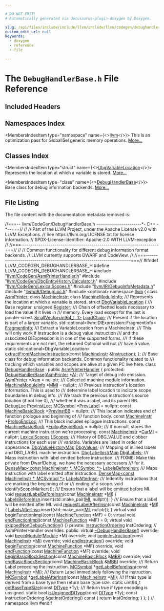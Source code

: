```yaml
---

# DO NOT EDIT!
# Automatically generated via docusaurus-plugin-doxygen by Doxygen.

slug: /api/files/include/include/llvm/include/llvm/codegen/debughandlerbase-h
custom_edit_url: null
keywords:
  - doxygen
  - reference
  - file

---
```





# The `DebugHandlerBase.h` File Reference

<DoxygenPage pluginConfig={pluginConfig}>



## Included Headers

<IncludesList>
<IncludesListItem
  filePath="llvm/CodeGen/AsmPrinterHandler.h"
  permalink="/docs/api/files/include/include/llvm/include/llvm/codegen/asmprinterhandler-h"
  isLocal="true" />
<IncludesListItem
  filePath="llvm/CodeGen/DbgEntityHistoryCalculator.h"
  permalink="/docs/api/files/include/include/llvm/include/llvm/codegen/dbgentityhistorycalculator-h"
  isLocal="true" />
<IncludesListItem
  filePath="llvm/CodeGen/LexicalScopes.h"
  permalink="/docs/api/files/include/include/llvm/include/llvm/codegen/lexicalscopes-h"
  isLocal="true" />
<IncludesListItem
  filePath="llvm/IR/DebugInfoMetadata.h"
  permalink="/docs/api/files/include/include/llvm/include/llvm/ir/debuginfometadata-h"
  isLocal="true" />
<IncludesListItem
  filePath="llvm/IR/DebugLoc.h"
  permalink="/docs/api/files/include/include/llvm/include/llvm/ir/debugloc-h"
  isLocal="true" />
<IncludesListItem
  filePath="optional"
  permalink=""
  isLocal="false" />
</IncludesList>

## Namespaces Index

<MembersIndex>

<MembersIndexItem
  type="namespace"
  name={<><a href="/docs/api/namespaces/llvm">llvm</a></>}>
This is an optimization pass for GlobalISel generic memory operations. <a href="/docs/api/namespaces/llvm/#details">More...</a>
</MembersIndexItem>

</MembersIndex>

## Classes Index

<MembersIndex>

<MembersIndexItem
  type="struct"
  name={<><a href="/docs/api/structs/llvm/dbgvariablelocation">DbgVariableLocation</a></>}>
Represents the location at which a variable is stored. <a href="/docs/api/structs/llvm/dbgvariablelocation/#details">More...</a>
</MembersIndexItem>

<MembersIndexItem
  type="class"
  name={<><a href="/docs/api/classes/llvm/debughandlerbase">DebugHandlerBase</a></>}>
Base class for debug information backends. <a href="/docs/api/classes/llvm/debughandlerbase/#details">More...</a>
</MembersIndexItem>

</MembersIndex>


## File Listing

The file content with the documentation metadata removed is:

<ProgramListing>

<Link id="l00001" /><CodeLine lineNumber="1"><Highlight kind="comment">//===-- llvm/CodeGen/DebugHandlerBase.h -----------------------&#42;- C++ -&#42;--===//</Highlight><Highlight kind="normal"></Highlight></CodeLine>
<Link id="l00002" /><CodeLine lineNumber="2"><Highlight kind="normal"></Highlight><Highlight kind="comment">//</Highlight><Highlight kind="normal"></Highlight></CodeLine>
<Link id="l00003" /><CodeLine lineNumber="3"><Highlight kind="normal"></Highlight><Highlight kind="comment">// Part of the LLVM Project, under the Apache License v2.0 with LLVM Exceptions.</Highlight><Highlight kind="normal"></Highlight></CodeLine>
<Link id="l00004" /><CodeLine lineNumber="4"><Highlight kind="normal"></Highlight><Highlight kind="comment">// See https://llvm.org/LICENSE.txt for license information.</Highlight><Highlight kind="normal"></Highlight></CodeLine>
<Link id="l00005" /><CodeLine lineNumber="5"><Highlight kind="normal"></Highlight><Highlight kind="comment">// SPDX-License-Identifier: Apache-2.0 WITH LLVM-exception</Highlight><Highlight kind="normal"></Highlight></CodeLine>
<Link id="l00006" /><CodeLine lineNumber="6"><Highlight kind="normal"></Highlight><Highlight kind="comment">//</Highlight><Highlight kind="normal"></Highlight></CodeLine>
<Link id="l00007" /><CodeLine lineNumber="7"><Highlight kind="normal"></Highlight><Highlight kind="comment">//===----------------------------------------------------------------------===//</Highlight><Highlight kind="normal"></Highlight></CodeLine>
<Link id="l00008" /><CodeLine lineNumber="8"><Highlight kind="normal"></Highlight><Highlight kind="comment">//</Highlight><Highlight kind="normal"></Highlight></CodeLine>
<Link id="l00009" /><CodeLine lineNumber="9"><Highlight kind="normal"></Highlight><Highlight kind="comment">// Common functionality for different debug information format backends.</Highlight><Highlight kind="normal"></Highlight></CodeLine>
<Link id="l00010" /><CodeLine lineNumber="10"><Highlight kind="normal"></Highlight><Highlight kind="comment">// LLVM currently supports DWARF and CodeView.</Highlight><Highlight kind="normal"></Highlight></CodeLine>
<Link id="l00011" /><CodeLine lineNumber="11"><Highlight kind="normal"></Highlight><Highlight kind="comment">//</Highlight><Highlight kind="normal"></Highlight></CodeLine>
<Link id="l00012" /><CodeLine lineNumber="12"><Highlight kind="normal"></Highlight><Highlight kind="comment">//===----------------------------------------------------------------------===//</Highlight><Highlight kind="normal"></Highlight></CodeLine>
<Link id="l00013" /><CodeLine lineNumber="13"><Highlight kind="normal"></Highlight></CodeLine>
<Link id="l00014" /><CodeLine lineNumber="14"><Highlight kind="normal"></Highlight><Highlight kind="preprocessor">#ifndef LLVM&#95;CODEGEN&#95;DEBUGHANDLERBASE&#95;H</Highlight><Highlight kind="normal"></Highlight></CodeLine>
<Link id="l00015" /><CodeLine lineNumber="15"><Highlight kind="normal"></Highlight><Highlight kind="preprocessor">#define LLVM&#95;CODEGEN&#95;DEBUGHANDLERBASE&#95;H</Highlight><Highlight kind="normal"></Highlight></CodeLine>
<Link id="l00016" /><CodeLine lineNumber="16"><Highlight kind="normal"></Highlight></CodeLine>
<Link id="l00017" /><CodeLine lineNumber="17"><Highlight kind="normal"></Highlight><Highlight kind="preprocessor">#include &quot;<a href="/docs/api/files/include/include/llvm/include/llvm/codegen/asmprinterhandler-h">llvm/CodeGen/AsmPrinterHandler.h</a>&quot;</Highlight><Highlight kind="normal"></Highlight></CodeLine>
<Link id="l00018" /><CodeLine lineNumber="18"><Highlight kind="normal"></Highlight><Highlight kind="preprocessor">#include &quot;<a href="/docs/api/files/include/include/llvm/include/llvm/codegen/dbgentityhistorycalculator-h">llvm/CodeGen/DbgEntityHistoryCalculator.h</a>&quot;</Highlight><Highlight kind="normal"></Highlight></CodeLine>
<Link id="l00019" /><CodeLine lineNumber="19"><Highlight kind="normal"></Highlight><Highlight kind="preprocessor">#include &quot;<a href="/docs/api/files/include/include/llvm/include/llvm/codegen/lexicalscopes-h">llvm/CodeGen/LexicalScopes.h</a>&quot;</Highlight><Highlight kind="normal"></Highlight></CodeLine>
<Link id="l00020" /><CodeLine lineNumber="20"><Highlight kind="normal"></Highlight><Highlight kind="preprocessor">#include &quot;<a href="/docs/api/files/include/include/llvm/include/llvm/ir/debuginfometadata-h">llvm/IR/DebugInfoMetadata.h</a>&quot;</Highlight><Highlight kind="normal"></Highlight></CodeLine>
<Link id="l00021" /><CodeLine lineNumber="21"><Highlight kind="normal"></Highlight><Highlight kind="preprocessor">#include &quot;<a href="/docs/api/files/include/include/llvm/include/llvm/ir/debugloc-h">llvm/IR/DebugLoc.h</a>&quot;</Highlight><Highlight kind="normal"></Highlight></CodeLine>
<Link id="l00022" /><CodeLine lineNumber="22"><Highlight kind="normal"></Highlight><Highlight kind="preprocessor">#include &lt;optional&gt;</Highlight><Highlight kind="normal"></Highlight></CodeLine>
<Link id="l00023" /><CodeLine lineNumber="23"><Highlight kind="normal"></Highlight></CodeLine>
<Link id="l00024" /><CodeLine lineNumber="24"><Highlight kind="normal"></Highlight><Highlight kind="keyword">namespace </Highlight><Highlight kind="normal"><a href="/docs/api/namespaces/llvm">llvm</a> &#123;</Highlight></CodeLine>
<Link id="l00025" /><CodeLine lineNumber="25"><Highlight kind="normal"></Highlight></CodeLine>
<Link id="l00026" /><CodeLine lineNumber="26"><Highlight kind="normal"></Highlight><Highlight kind="keyword">class </Highlight><Highlight kind="normal"><a href="/docs/api/classes/llvm/asmprinter">AsmPrinter</a>;</Highlight></CodeLine>
<Link id="l00027" /><CodeLine lineNumber="27"><Highlight kind="normal"></Highlight><Highlight kind="keyword">class </Highlight><Highlight kind="normal"><a href="/docs/api/classes/llvm/machineinstr">MachineInstr</a>;</Highlight></CodeLine>
<Link id="l00028" /><CodeLine lineNumber="28"><Highlight kind="normal"></Highlight><Highlight kind="keyword">class </Highlight><Highlight kind="normal"><a href="/docs/api/classes/llvm/machinemoduleinfo">MachineModuleInfo</a>;</Highlight></CodeLine>
<Link id="l00029" /><CodeLine lineNumber="29"><Highlight kind="normal"></Highlight><Highlight kind="comment"></Highlight></CodeLine>
<Link id="l00030" /><CodeLine lineNumber="30"><Highlight kind="comment">/// Represents the location at which a variable is stored.</Highlight><Highlight kind="normal"></Highlight></CodeLine>
<Link id="l00031" /><CodeLine lineNumber="31" lineLink="/docs/api/structs/llvm/dbgvariablelocation"><Highlight kind="normal"></Highlight><Highlight kind="keyword">struct </Highlight><Highlight kind="normal"><a href="/docs/api/structs/llvm/dbgvariablelocation">DbgVariableLocation</a> &#123;</Highlight><Highlight kind="comment"></Highlight></CodeLine>
<Link id="l00032" /><CodeLine lineNumber="32"><Highlight kind="comment">  /// Base register.</Highlight><Highlight kind="normal"></Highlight></CodeLine>
<Link id="l00033" /><CodeLine lineNumber="33" lineLink="/docs/api/structs/llvm/dbgvariablelocation/#aabaaa570e6ca27f8c64ac435b0714317"><Highlight kind="normal">  </Highlight><Highlight kind="keywordtype">unsigned</Highlight><Highlight kind="normal"> <a href="/docs/api/structs/llvm/dbgvariablelocation/#aabaaa570e6ca27f8c64ac435b0714317">Register</a>;</Highlight></CodeLine>
<Link id="l00034" /><CodeLine lineNumber="34"><Highlight kind="normal"></Highlight><Highlight kind="comment"></Highlight></CodeLine>
<Link id="l00035" /><CodeLine lineNumber="35"><Highlight kind="comment">  /// Chain of offsetted loads necessary to load the value if it lives in</Highlight></CodeLine>
<Link id="l00036" /><CodeLine lineNumber="36"><Highlight kind="comment">  /// memory. Every load except for the last is pointer-sized.</Highlight><Highlight kind="normal"></Highlight></CodeLine>
<Link id="l00037" /><CodeLine lineNumber="37" lineLink="/docs/api/structs/llvm/dbgvariablelocation/#ac5286bc94ab9e13df3361f00a6550c7d"><Highlight kind="normal">  <a href="/docs/api/classes/llvm/smallvector">SmallVector&lt;int64&#95;t, 1&gt;</a> <a href="/docs/api/structs/llvm/dbgvariablelocation/#ac5286bc94ab9e13df3361f00a6550c7d">LoadChain</a>;</Highlight></CodeLine>
<Link id="l00038" /><CodeLine lineNumber="38"><Highlight kind="normal"></Highlight><Highlight kind="comment"></Highlight></CodeLine>
<Link id="l00039" /><CodeLine lineNumber="39"><Highlight kind="comment">  /// Present if the location is part of a larger variable.</Highlight><Highlight kind="normal"></Highlight></CodeLine>
<Link id="l00040" /><CodeLine lineNumber="40" lineLink="/docs/api/structs/llvm/dbgvariablelocation/#a762275736cd3b83ffb558739648ab670"><Highlight kind="normal">  std::optional&lt;llvm::DIExpression::FragmentInfo&gt; <a href="/docs/api/structs/llvm/dbgvariablelocation/#a762275736cd3b83ffb558739648ab670">FragmentInfo</a>;</Highlight></CodeLine>
<Link id="l00041" /><CodeLine lineNumber="41"><Highlight kind="normal"></Highlight><Highlight kind="comment"></Highlight></CodeLine>
<Link id="l00042" /><CodeLine lineNumber="42"><Highlight kind="comment">  /// Extract a VariableLocation from a MachineInstr.</Highlight></CodeLine>
<Link id="l00043" /><CodeLine lineNumber="43"><Highlight kind="comment">  /// This will only work if Instruction is a debug value instruction</Highlight></CodeLine>
<Link id="l00044" /><CodeLine lineNumber="44"><Highlight kind="comment">  /// and the associated DIExpression is in one of the supported forms.</Highlight></CodeLine>
<Link id="l00045" /><CodeLine lineNumber="45"><Highlight kind="comment">  /// If these requirements are not met, the returned Optional will not</Highlight></CodeLine>
<Link id="l00046" /><CodeLine lineNumber="46"><Highlight kind="comment">  /// have a value.</Highlight><Highlight kind="normal"></Highlight></CodeLine>
<Link id="l00047" /><CodeLine lineNumber="47"><Highlight kind="normal">  </Highlight><Highlight kind="keyword">static</Highlight><Highlight kind="normal"> std::optional&lt;DbgVariableLocation&gt;</Highlight></CodeLine>
<Link id="l00048" /><CodeLine lineNumber="48"><Highlight kind="normal">  <a href="/docs/api/structs/llvm/dbgvariablelocation/#aba45f582b07732ab64d6d518d4b45b12">extractFromMachineInstruction</a>(</Highlight><Highlight kind="keyword">const</Highlight><Highlight kind="normal"> <a href="/docs/api/classes/llvm/machineinstr">MachineInstr</a> &amp;<a href="/docs/api/classes/llvm/instruction">Instruction</a>);</Highlight></CodeLine>
<Link id="l00049" /><CodeLine lineNumber="49"><Highlight kind="normal">&#125;;</Highlight></CodeLine>
<Link id="l00050" /><CodeLine lineNumber="50"><Highlight kind="normal"></Highlight><Highlight kind="comment"></Highlight></CodeLine>
<Link id="l00051" /><CodeLine lineNumber="51"><Highlight kind="comment">/// Base class for debug information backends. Common functionality related to</Highlight></CodeLine>
<Link id="l00052" /><CodeLine lineNumber="52"><Highlight kind="comment">/// tracking which variables and scopes are alive at a given PC live here.</Highlight><Highlight kind="normal"></Highlight></CodeLine>
<Link id="l00053" /><CodeLine lineNumber="53" lineLink="/docs/api/classes/llvm/debughandlerbase"><Highlight kind="normal"></Highlight><Highlight kind="keyword">class </Highlight><Highlight kind="normal"><a href="/docs/api/classes/llvm/debughandlerbase/#a966cbffb61d32a19d00616f851a5eb6e">DebugHandlerBase</a> : </Highlight><Highlight kind="keyword">public</Highlight><Highlight kind="normal"> <a href="/docs/api/classes/llvm/asmprinterhandler">AsmPrinterHandler</a> &#123;</Highlight></CodeLine>
<Link id="l00054" /><CodeLine lineNumber="54"><Highlight kind="normal"></Highlight><Highlight kind="keyword">protected</Highlight><Highlight kind="normal">:</Highlight></CodeLine>
<Link id="l00055" /><CodeLine lineNumber="55"><Highlight kind="normal">  <a href="/docs/api/classes/llvm/debughandlerbase/#a966cbffb61d32a19d00616f851a5eb6e">DebugHandlerBase</a>(<a href="/docs/api/classes/llvm/asmprinter">AsmPrinter</a> &#42;<a href="/docs/api/files/lib/lib/ir/builtingcs-cpp/#a2e38c85003a042421cde1647632d0b72">A</a>);</Highlight></CodeLine>
<Link id="l00056" /><CodeLine lineNumber="56"><Highlight kind="normal"></Highlight><Highlight kind="comment"></Highlight></CodeLine>
<Link id="l00057" /><CodeLine lineNumber="57"><Highlight kind="comment">  /// Target of debug info emission.</Highlight><Highlight kind="normal"></Highlight></CodeLine>
<Link id="l00058" /><CodeLine lineNumber="58" lineLink="/docs/api/classes/llvm/debughandlerbase/#a1e2d2b34f55d0b4cef8a429f0d5b8e6e"><Highlight kind="normal">  <a href="/docs/api/classes/llvm/asmprinter">AsmPrinter</a> &#42;<a href="/docs/api/classes/llvm/debughandlerbase/#a1e2d2b34f55d0b4cef8a429f0d5b8e6e">Asm</a> = </Highlight><Highlight kind="keyword">nullptr</Highlight><Highlight kind="normal">;</Highlight></CodeLine>
<Link id="l00059" /><CodeLine lineNumber="59"><Highlight kind="normal"></Highlight><Highlight kind="comment"></Highlight></CodeLine>
<Link id="l00060" /><CodeLine lineNumber="60"><Highlight kind="comment">  /// Collected machine module information.</Highlight><Highlight kind="normal"></Highlight></CodeLine>
<Link id="l00061" /><CodeLine lineNumber="61" lineLink="/docs/api/classes/llvm/debughandlerbase/#a3a4faa309dc268374a2b3ea981c47c7b"><Highlight kind="normal">  <a href="/docs/api/classes/llvm/machinemoduleinfo">MachineModuleInfo</a> &#42;<a href="/docs/api/classes/llvm/debughandlerbase/#a3a4faa309dc268374a2b3ea981c47c7b">MMI</a> = </Highlight><Highlight kind="keyword">nullptr</Highlight><Highlight kind="normal">;</Highlight></CodeLine>
<Link id="l00062" /><CodeLine lineNumber="62"><Highlight kind="normal"></Highlight><Highlight kind="comment"></Highlight></CodeLine>
<Link id="l00063" /><CodeLine lineNumber="63"><Highlight kind="comment">  /// Previous instruction&#39;s location information. This is used to</Highlight></CodeLine>
<Link id="l00064" /><CodeLine lineNumber="64"><Highlight kind="comment">  /// determine label location to indicate scope boundaries in debug info.</Highlight></CodeLine>
<Link id="l00065" /><CodeLine lineNumber="65"><Highlight kind="comment">  /// We track the previous instruction&#39;s source location (if not line 0),</Highlight></CodeLine>
<Link id="l00066" /><CodeLine lineNumber="66"><Highlight kind="comment">  /// whether it was a label, and its parent BB.</Highlight><Highlight kind="normal"></Highlight></CodeLine>
<Link id="l00067" /><CodeLine lineNumber="67" lineLink="/docs/api/classes/llvm/debughandlerbase/#a68492cf3d8769e02ee84f61e8c4e9328"><Highlight kind="normal">  <a href="/docs/api/classes/llvm/debugloc">DebugLoc</a> <a href="/docs/api/classes/llvm/debughandlerbase/#a68492cf3d8769e02ee84f61e8c4e9328">PrevInstLoc</a>;</Highlight></CodeLine>
<Link id="l00068" /><CodeLine lineNumber="68" lineLink="/docs/api/classes/llvm/debughandlerbase/#a58506448d8b951c82476a20b39b947af"><Highlight kind="normal">  <a href="/docs/api/classes/llvm/mcsymbol">MCSymbol</a> &#42;<a href="/docs/api/classes/llvm/debughandlerbase/#a58506448d8b951c82476a20b39b947af">PrevLabel</a> = </Highlight><Highlight kind="keyword">nullptr</Highlight><Highlight kind="normal">;</Highlight></CodeLine>
<Link id="l00069" /><CodeLine lineNumber="69" lineLink="/docs/api/classes/llvm/debughandlerbase/#aa57448b6774e5d6264452732dc188388"><Highlight kind="normal">  </Highlight><Highlight kind="keyword">const</Highlight><Highlight kind="normal"> <a href="/docs/api/classes/llvm/machinebasicblock">MachineBasicBlock</a> &#42;<a href="/docs/api/classes/llvm/debughandlerbase/#aa57448b6774e5d6264452732dc188388">PrevInstBB</a> = </Highlight><Highlight kind="keyword">nullptr</Highlight><Highlight kind="normal">;</Highlight></CodeLine>
<Link id="l00070" /><CodeLine lineNumber="70"><Highlight kind="normal"></Highlight><Highlight kind="comment"></Highlight></CodeLine>
<Link id="l00071" /><CodeLine lineNumber="71"><Highlight kind="comment">  /// This location indicates end of function prologue and beginning of</Highlight></CodeLine>
<Link id="l00072" /><CodeLine lineNumber="72"><Highlight kind="comment">  /// function body.</Highlight><Highlight kind="normal"></Highlight></CodeLine>
<Link id="l00073" /><CodeLine lineNumber="73" lineLink="/docs/api/classes/llvm/debughandlerbase/#af5173816befd317718323259ef8579cd"><Highlight kind="normal">  </Highlight><Highlight kind="keyword">const</Highlight><Highlight kind="normal"> <a href="/docs/api/classes/llvm/machineinstr">MachineInstr</a> &#42;<a href="/docs/api/classes/llvm/debughandlerbase/#af5173816befd317718323259ef8579cd">PrologEndLoc</a>;</Highlight></CodeLine>
<Link id="l00074" /><CodeLine lineNumber="74"><Highlight kind="normal"></Highlight><Highlight kind="comment"></Highlight></CodeLine>
<Link id="l00075" /><CodeLine lineNumber="75"><Highlight kind="comment">  /// This block includes epilogue instructions.</Highlight><Highlight kind="normal"></Highlight></CodeLine>
<Link id="l00076" /><CodeLine lineNumber="76" lineLink="/docs/api/classes/llvm/debughandlerbase/#ae9447598df768a1aba7a9006b0458e0c"><Highlight kind="normal">  </Highlight><Highlight kind="keyword">const</Highlight><Highlight kind="normal"> <a href="/docs/api/classes/llvm/machinebasicblock">MachineBasicBlock</a> &#42;<a href="/docs/api/classes/llvm/debughandlerbase/#ae9447598df768a1aba7a9006b0458e0c">EpilogBeginBlock</a> = </Highlight><Highlight kind="keyword">nullptr</Highlight><Highlight kind="normal">;</Highlight></CodeLine>
<Link id="l00077" /><CodeLine lineNumber="77"><Highlight kind="normal"></Highlight><Highlight kind="comment"></Highlight></CodeLine>
<Link id="l00078" /><CodeLine lineNumber="78"><Highlight kind="comment">  /// If nonnull, stores the current machine instruction we&#39;re processing.</Highlight><Highlight kind="normal"></Highlight></CodeLine>
<Link id="l00079" /><CodeLine lineNumber="79" lineLink="/docs/api/classes/llvm/debughandlerbase/#a03bc61adaddbb1e6c2a2d7cabcb555d3"><Highlight kind="normal">  </Highlight><Highlight kind="keyword">const</Highlight><Highlight kind="normal"> <a href="/docs/api/classes/llvm/machineinstr">MachineInstr</a> &#42;<a href="/docs/api/classes/llvm/debughandlerbase/#a03bc61adaddbb1e6c2a2d7cabcb555d3">CurMI</a> = </Highlight><Highlight kind="keyword">nullptr</Highlight><Highlight kind="normal">;</Highlight></CodeLine>
<Link id="l00080" /><CodeLine lineNumber="80"><Highlight kind="normal"></Highlight></CodeLine>
<Link id="l00081" /><CodeLine lineNumber="81" lineLink="/docs/api/classes/llvm/debughandlerbase/#aeaa635647755035e74d272e038b44dcc"><Highlight kind="normal">  <a href="/docs/api/classes/llvm/lexicalscopes">LexicalScopes</a> <a href="/docs/api/classes/llvm/debughandlerbase/#aeaa635647755035e74d272e038b44dcc">LScopes</a>;</Highlight></CodeLine>
<Link id="l00082" /><CodeLine lineNumber="82"><Highlight kind="normal"></Highlight><Highlight kind="comment"></Highlight></CodeLine>
<Link id="l00083" /><CodeLine lineNumber="83"><Highlight kind="comment">  /// History of DBG&#95;VALUE and clobber instructions for each user</Highlight></CodeLine>
<Link id="l00084" /><CodeLine lineNumber="84"><Highlight kind="comment">  /// variable.  Variables are listed in order of appearance.</Highlight><Highlight kind="normal"></Highlight></CodeLine>
<Link id="l00085" /><CodeLine lineNumber="85" lineLink="/docs/api/classes/llvm/debughandlerbase/#ab9136548c5b20521d9294807ea08c419"><Highlight kind="normal">  <a href="/docs/api/classes/llvm/dbgvaluehistorymap">DbgValueHistoryMap</a> <a href="/docs/api/classes/llvm/debughandlerbase/#ab9136548c5b20521d9294807ea08c419">DbgValues</a>;</Highlight></CodeLine>
<Link id="l00086" /><CodeLine lineNumber="86"><Highlight kind="normal"></Highlight><Highlight kind="comment"></Highlight></CodeLine>
<Link id="l00087" /><CodeLine lineNumber="87"><Highlight kind="comment">  /// Mapping of inlined labels and DBG&#95;LABEL machine instruction.</Highlight><Highlight kind="normal"></Highlight></CodeLine>
<Link id="l00088" /><CodeLine lineNumber="88" lineLink="/docs/api/classes/llvm/debughandlerbase/#ab9d84007d4d57392392ef7de7ff13c51"><Highlight kind="normal">  <a href="/docs/api/classes/llvm/dbglabelinstrmap">DbgLabelInstrMap</a> <a href="/docs/api/classes/llvm/debughandlerbase/#ab9d84007d4d57392392ef7de7ff13c51">DbgLabels</a>;</Highlight></CodeLine>
<Link id="l00089" /><CodeLine lineNumber="89"><Highlight kind="normal"></Highlight><Highlight kind="comment"></Highlight></CodeLine>
<Link id="l00090" /><CodeLine lineNumber="90"><Highlight kind="comment">  /// Maps instruction with label emitted before instruction.</Highlight></CodeLine>
<Link id="l00091" /><CodeLine lineNumber="91"><Highlight kind="comment">  /// FIXME: Make this private from DwarfDebug, we have the necessary accessors</Highlight></CodeLine>
<Link id="l00092" /><CodeLine lineNumber="92"><Highlight kind="comment">  /// for it.</Highlight><Highlight kind="normal"></Highlight></CodeLine>
<Link id="l00093" /><CodeLine lineNumber="93" lineLink="/docs/api/classes/llvm/debughandlerbase/#abd042f61013391ccefba25d04c1eff10"><Highlight kind="normal">  <a href="/docs/api/classes/llvm/densemap">DenseMap&lt;const MachineInstr &#42;, MCSymbol &#42;&gt;</a> <a href="/docs/api/classes/llvm/debughandlerbase/#abd042f61013391ccefba25d04c1eff10">LabelsBeforeInsn</a>;</Highlight></CodeLine>
<Link id="l00094" /><CodeLine lineNumber="94"><Highlight kind="normal"></Highlight><Highlight kind="comment"></Highlight></CodeLine>
<Link id="l00095" /><CodeLine lineNumber="95"><Highlight kind="comment">  /// Maps instruction with label emitted after instruction.</Highlight><Highlight kind="normal"></Highlight></CodeLine>
<Link id="l00096" /><CodeLine lineNumber="96" lineLink="/docs/api/classes/llvm/debughandlerbase/#ac532e9ba9faea79ac2ed53b25e4907f4"><Highlight kind="normal">  <a href="/docs/api/classes/llvm/densemap">DenseMap&lt;const MachineInstr &#42;, MCSymbol &#42;&gt;</a> <a href="/docs/api/classes/llvm/debughandlerbase/#ac532e9ba9faea79ac2ed53b25e4907f4">LabelsAfterInsn</a>;</Highlight></CodeLine>
<Link id="l00097" /><CodeLine lineNumber="97"><Highlight kind="normal"></Highlight><Highlight kind="comment"></Highlight></CodeLine>
<Link id="l00098" /><CodeLine lineNumber="98"><Highlight kind="comment">  /// Indentify instructions that are marking the beginning of or</Highlight></CodeLine>
<Link id="l00099" /><CodeLine lineNumber="99"><Highlight kind="comment">  /// ending of a scope.</Highlight><Highlight kind="normal"></Highlight></CodeLine>
<Link id="l00100" /><CodeLine lineNumber="100"><Highlight kind="normal">  </Highlight><Highlight kind="keywordtype">void</Highlight><Highlight kind="normal"> <a href="/docs/api/classes/llvm/debughandlerbase/#a457f3c8acd738586fab8d9ac08f44013">identifyScopeMarkers</a>();</Highlight></CodeLine>
<Link id="l00101" /><CodeLine lineNumber="101"><Highlight kind="normal"></Highlight><Highlight kind="comment"></Highlight></CodeLine>
<Link id="l00102" /><CodeLine lineNumber="102"><Highlight kind="comment">  /// Ensure that a label will be emitted before MI.</Highlight><Highlight kind="normal"></Highlight></CodeLine>
<Link id="l00103" /><CodeLine lineNumber="103" lineLink="/docs/api/classes/llvm/debughandlerbase/#ad2b833d5bf85c69d922a140d1a917314"><Highlight kind="normal">  </Highlight><Highlight kind="keywordtype">void</Highlight><Highlight kind="normal"> <a href="/docs/api/classes/llvm/debughandlerbase/#ad2b833d5bf85c69d922a140d1a917314">requestLabelBeforeInsn</a>(</Highlight><Highlight kind="keyword">const</Highlight><Highlight kind="normal"> <a href="/docs/api/classes/llvm/machineinstr">MachineInstr</a> &#42;<a href="/docs/api/files/lib/lib/codegen/lib/codegen/globalisel/irtranslator-cpp/#abe44dfdea65b4f7e11e0a608ab708b76">MI</a>) &#123;</Highlight></CodeLine>
<Link id="l00104" /><CodeLine lineNumber="104"><Highlight kind="normal">    <a href="/docs/api/classes/llvm/debughandlerbase/#abd042f61013391ccefba25d04c1eff10">LabelsBeforeInsn</a>.insert(std::make&#95;pair(<a href="/docs/api/files/lib/lib/codegen/lib/codegen/globalisel/irtranslator-cpp/#abe44dfdea65b4f7e11e0a608ab708b76">MI</a>, </Highlight><Highlight kind="keyword">nullptr</Highlight><Highlight kind="normal">));</Highlight></CodeLine>
<Link id="l00105" /><CodeLine lineNumber="105"><Highlight kind="normal">  &#125;</Highlight></CodeLine>
<Link id="l00106" /><CodeLine lineNumber="106"><Highlight kind="normal"></Highlight><Highlight kind="comment"></Highlight></CodeLine>
<Link id="l00107" /><CodeLine lineNumber="107"><Highlight kind="comment">  /// Ensure that a label will be emitted after MI.</Highlight><Highlight kind="normal"></Highlight></CodeLine>
<Link id="l00108" /><CodeLine lineNumber="108" lineLink="/docs/api/classes/llvm/debughandlerbase/#aaffb6bc659419af61a639d756f210137"><Highlight kind="normal">  </Highlight><Highlight kind="keywordtype">void</Highlight><Highlight kind="normal"> <a href="/docs/api/classes/llvm/debughandlerbase/#aaffb6bc659419af61a639d756f210137">requestLabelAfterInsn</a>(</Highlight><Highlight kind="keyword">const</Highlight><Highlight kind="normal"> <a href="/docs/api/classes/llvm/machineinstr">MachineInstr</a> &#42;<a href="/docs/api/files/lib/lib/codegen/lib/codegen/globalisel/irtranslator-cpp/#abe44dfdea65b4f7e11e0a608ab708b76">MI</a>) &#123;</Highlight></CodeLine>
<Link id="l00109" /><CodeLine lineNumber="109"><Highlight kind="normal">    <a href="/docs/api/classes/llvm/debughandlerbase/#ac532e9ba9faea79ac2ed53b25e4907f4">LabelsAfterInsn</a>.insert(std::make&#95;pair(<a href="/docs/api/files/lib/lib/codegen/lib/codegen/globalisel/irtranslator-cpp/#abe44dfdea65b4f7e11e0a608ab708b76">MI</a>, </Highlight><Highlight kind="keyword">nullptr</Highlight><Highlight kind="normal">));</Highlight></CodeLine>
<Link id="l00110" /><CodeLine lineNumber="110"><Highlight kind="normal">  &#125;</Highlight></CodeLine>
<Link id="l00111" /><CodeLine lineNumber="111"><Highlight kind="normal"></Highlight></CodeLine>
<Link id="l00112" /><CodeLine lineNumber="112" lineLink="/docs/api/classes/llvm/debughandlerbase/#aa945cd2ffd421de27ee161a7547e716e"><Highlight kind="normal">  </Highlight><Highlight kind="keyword">virtual</Highlight><Highlight kind="normal"> </Highlight><Highlight kind="keywordtype">void</Highlight><Highlight kind="normal"> <a href="/docs/api/classes/llvm/debughandlerbase/#aa945cd2ffd421de27ee161a7547e716e">beginFunctionImpl</a>(</Highlight><Highlight kind="keyword">const</Highlight><Highlight kind="normal"> <a href="/docs/api/classes/llvm/machinefunction">MachineFunction</a> &#42;MF) = 0;</Highlight></CodeLine>
<Link id="l00113" /><CodeLine lineNumber="113" lineLink="/docs/api/classes/llvm/debughandlerbase/#a351f8a03d6f25422698ac3c654277859"><Highlight kind="normal">  </Highlight><Highlight kind="keyword">virtual</Highlight><Highlight kind="normal"> </Highlight><Highlight kind="keywordtype">void</Highlight><Highlight kind="normal"> <a href="/docs/api/classes/llvm/debughandlerbase/#a351f8a03d6f25422698ac3c654277859">endFunctionImpl</a>(</Highlight><Highlight kind="keyword">const</Highlight><Highlight kind="normal"> <a href="/docs/api/classes/llvm/machinefunction">MachineFunction</a> &#42;MF) = 0;</Highlight></CodeLine>
<Link id="l00114" /><CodeLine lineNumber="114" lineLink="/docs/api/classes/llvm/debughandlerbase/#a4b1c2ef0788d92043b6a059e38c6ab23"><Highlight kind="normal">  </Highlight><Highlight kind="keyword">virtual</Highlight><Highlight kind="normal"> </Highlight><Highlight kind="keywordtype">void</Highlight><Highlight kind="normal"> <a href="/docs/api/classes/llvm/debughandlerbase/#a4b1c2ef0788d92043b6a059e38c6ab23">skippedNonDebugFunction</a>() &#123;&#125;</Highlight></CodeLine>
<Link id="l00115" /><CodeLine lineNumber="115"><Highlight kind="normal"></Highlight></CodeLine>
<Link id="l00116" /><CodeLine lineNumber="116"><Highlight kind="normal"></Highlight><Highlight kind="keyword">private</Highlight><Highlight kind="normal">:</Highlight></CodeLine>
<Link id="l00117" /><CodeLine lineNumber="117"><Highlight kind="normal">  <a href="/docs/api/classes/llvm/instructionordering">InstructionOrdering</a> InstOrdering;</Highlight></CodeLine>
<Link id="l00118" /><CodeLine lineNumber="118"><Highlight kind="normal"></Highlight></CodeLine>
<Link id="l00119" /><CodeLine lineNumber="119"><Highlight kind="normal">  </Highlight><Highlight kind="comment">// AsmPrinterHandler overrides.</Highlight><Highlight kind="normal"></Highlight></CodeLine>
<Link id="l00120" /><CodeLine lineNumber="120"><Highlight kind="normal"></Highlight><Highlight kind="keyword">public</Highlight><Highlight kind="normal">:</Highlight></CodeLine>
<Link id="l00121" /><CodeLine lineNumber="121" lineLink="/docs/api/classes/llvm/debughandlerbase/#a8427022ab8db75eee9b9e615e6a53523"><Highlight kind="normal">  </Highlight><Highlight kind="keyword">virtual</Highlight><Highlight kind="normal"> <a href="/docs/api/classes/llvm/debughandlerbase/#a8427022ab8db75eee9b9e615e6a53523">~DebugHandlerBase</a>() </Highlight><Highlight kind="keyword">override</Highlight><Highlight kind="normal">;</Highlight></CodeLine>
<Link id="l00122" /><CodeLine lineNumber="122"><Highlight kind="normal"></Highlight></CodeLine>
<Link id="l00123" /><CodeLine lineNumber="123"><Highlight kind="normal">  </Highlight><Highlight kind="keywordtype">void</Highlight><Highlight kind="normal"> <a href="/docs/api/classes/llvm/debughandlerbase/#ac1299778170e0f0cd04e48329df7d7f7">beginModule</a>(<a href="/docs/api/classes/llvm/module">Module</a> &#42;M) </Highlight><Highlight kind="keyword">override</Highlight><Highlight kind="normal">;</Highlight></CodeLine>
<Link id="l00124" /><CodeLine lineNumber="124"><Highlight kind="normal"></Highlight></CodeLine>
<Link id="l00125" /><CodeLine lineNumber="125"><Highlight kind="normal">  </Highlight><Highlight kind="keywordtype">void</Highlight><Highlight kind="normal"> <a href="/docs/api/classes/llvm/debughandlerbase/#a99b73ffc5808cd622aa76eeb07fc3e87">beginInstruction</a>(</Highlight><Highlight kind="keyword">const</Highlight><Highlight kind="normal"> <a href="/docs/api/classes/llvm/machineinstr">MachineInstr</a> &#42;<a href="/docs/api/files/lib/lib/codegen/lib/codegen/globalisel/irtranslator-cpp/#abe44dfdea65b4f7e11e0a608ab708b76">MI</a>) </Highlight><Highlight kind="keyword">override</Highlight><Highlight kind="normal">;</Highlight></CodeLine>
<Link id="l00126" /><CodeLine lineNumber="126"><Highlight kind="normal">  </Highlight><Highlight kind="keywordtype">void</Highlight><Highlight kind="normal"> <a href="/docs/api/classes/llvm/debughandlerbase/#a82b59f94fbe83b95be73b11dcfefdb1e">endInstruction</a>() </Highlight><Highlight kind="keyword">override</Highlight><Highlight kind="normal">;</Highlight></CodeLine>
<Link id="l00127" /><CodeLine lineNumber="127"><Highlight kind="normal"></Highlight></CodeLine>
<Link id="l00128" /><CodeLine lineNumber="128"><Highlight kind="normal">  </Highlight><Highlight kind="keywordtype">void</Highlight><Highlight kind="normal"> <a href="/docs/api/classes/llvm/debughandlerbase/#a6917b0d19333a9557db102d973490178">beginFunction</a>(</Highlight><Highlight kind="keyword">const</Highlight><Highlight kind="normal"> <a href="/docs/api/classes/llvm/machinefunction">MachineFunction</a> &#42;MF) </Highlight><Highlight kind="keyword">override</Highlight><Highlight kind="normal">;</Highlight></CodeLine>
<Link id="l00129" /><CodeLine lineNumber="129"><Highlight kind="normal">  </Highlight><Highlight kind="keywordtype">void</Highlight><Highlight kind="normal"> <a href="/docs/api/classes/llvm/debughandlerbase/#a5289ab365c11603605983aaffe7cc908">endFunction</a>(</Highlight><Highlight kind="keyword">const</Highlight><Highlight kind="normal"> <a href="/docs/api/classes/llvm/machinefunction">MachineFunction</a> &#42;MF) </Highlight><Highlight kind="keyword">override</Highlight><Highlight kind="normal">;</Highlight></CodeLine>
<Link id="l00130" /><CodeLine lineNumber="130"><Highlight kind="normal"></Highlight></CodeLine>
<Link id="l00131" /><CodeLine lineNumber="131"><Highlight kind="normal">  </Highlight><Highlight kind="keywordtype">void</Highlight><Highlight kind="normal"> <a href="/docs/api/classes/llvm/debughandlerbase/#ab11ae5ad7e5425363269b222cf113f40">beginBasicBlockSection</a>(</Highlight><Highlight kind="keyword">const</Highlight><Highlight kind="normal"> <a href="/docs/api/classes/llvm/machinebasicblock">MachineBasicBlock</a> &amp;<a href="/docs/api/files/lib/lib/target/lib/target/arm/armslshardening-cpp/#a5958512eae2979bd2eb383977996a600">MBB</a>) </Highlight><Highlight kind="keyword">override</Highlight><Highlight kind="normal">;</Highlight></CodeLine>
<Link id="l00132" /><CodeLine lineNumber="132"><Highlight kind="normal">  </Highlight><Highlight kind="keywordtype">void</Highlight><Highlight kind="normal"> <a href="/docs/api/classes/llvm/debughandlerbase/#a40e11974dc6a4adcf263f0dce1e0c5c1">endBasicBlockSection</a>(</Highlight><Highlight kind="keyword">const</Highlight><Highlight kind="normal"> <a href="/docs/api/classes/llvm/machinebasicblock">MachineBasicBlock</a> &amp;<a href="/docs/api/files/lib/lib/target/lib/target/arm/armslshardening-cpp/#a5958512eae2979bd2eb383977996a600">MBB</a>) </Highlight><Highlight kind="keyword">override</Highlight><Highlight kind="normal">;</Highlight></CodeLine>
<Link id="l00133" /><CodeLine lineNumber="133"><Highlight kind="normal"></Highlight><Highlight kind="comment"></Highlight></CodeLine>
<Link id="l00134" /><CodeLine lineNumber="134"><Highlight kind="comment">  /// Return Label preceding the instruction.</Highlight><Highlight kind="normal"></Highlight></CodeLine>
<Link id="l00135" /><CodeLine lineNumber="135"><Highlight kind="normal">  <a href="/docs/api/classes/llvm/mcsymbol">MCSymbol</a> &#42;<a href="/docs/api/classes/llvm/debughandlerbase/#a369cc2e9b90b5786267c574639d22d3f">getLabelBeforeInsn</a>(</Highlight><Highlight kind="keyword">const</Highlight><Highlight kind="normal"> <a href="/docs/api/classes/llvm/machineinstr">MachineInstr</a> &#42;<a href="/docs/api/files/lib/lib/codegen/lib/codegen/globalisel/irtranslator-cpp/#abe44dfdea65b4f7e11e0a608ab708b76">MI</a>);</Highlight></CodeLine>
<Link id="l00136" /><CodeLine lineNumber="136"><Highlight kind="normal"></Highlight><Highlight kind="comment"></Highlight></CodeLine>
<Link id="l00137" /><CodeLine lineNumber="137"><Highlight kind="comment">  /// Return Label immediately following the instruction.</Highlight><Highlight kind="normal"></Highlight></CodeLine>
<Link id="l00138" /><CodeLine lineNumber="138"><Highlight kind="normal">  <a href="/docs/api/classes/llvm/mcsymbol">MCSymbol</a> &#42;<a href="/docs/api/classes/llvm/debughandlerbase/#a89f0a308af7db83a48443c4512bd3268">getLabelAfterInsn</a>(</Highlight><Highlight kind="keyword">const</Highlight><Highlight kind="normal"> <a href="/docs/api/classes/llvm/machineinstr">MachineInstr</a> &#42;<a href="/docs/api/files/lib/lib/codegen/lib/codegen/globalisel/irtranslator-cpp/#abe44dfdea65b4f7e11e0a608ab708b76">MI</a>);</Highlight></CodeLine>
<Link id="l00139" /><CodeLine lineNumber="139"><Highlight kind="normal"></Highlight><Highlight kind="comment"></Highlight></CodeLine>
<Link id="l00140" /><CodeLine lineNumber="140"><Highlight kind="comment">  /// If this type is derived from a base type then return base type size.</Highlight><Highlight kind="normal"></Highlight></CodeLine>
<Link id="l00141" /><CodeLine lineNumber="141"><Highlight kind="normal">  </Highlight><Highlight kind="keyword">static</Highlight><Highlight kind="normal"> uint64&#95;t <a href="/docs/api/classes/llvm/debughandlerbase/#afe484f4318d274ce8302f2650cd399bd">getBaseTypeSize</a>(</Highlight><Highlight kind="keyword">const</Highlight><Highlight kind="normal"> <a href="/docs/api/classes/llvm/ditype">DIType</a> &#42;Ty);</Highlight></CodeLine>
<Link id="l00142" /><CodeLine lineNumber="142"><Highlight kind="normal"></Highlight><Highlight kind="comment"></Highlight></CodeLine>
<Link id="l00143" /><CodeLine lineNumber="143"><Highlight kind="comment">  /// Return true if type encoding is unsigned.</Highlight><Highlight kind="normal"></Highlight></CodeLine>
<Link id="l00144" /><CodeLine lineNumber="144"><Highlight kind="normal">  </Highlight><Highlight kind="keyword">static</Highlight><Highlight kind="normal"> </Highlight><Highlight kind="keywordtype">bool</Highlight><Highlight kind="normal"> <a href="/docs/api/classes/llvm/debughandlerbase/#a001a32e3894866f526f81677bb7d1b08">isUnsignedDIType</a>(</Highlight><Highlight kind="keyword">const</Highlight><Highlight kind="normal"> <a href="/docs/api/classes/llvm/ditype">DIType</a> &#42;Ty);</Highlight></CodeLine>
<Link id="l00145" /><CodeLine lineNumber="145"><Highlight kind="normal"></Highlight></CodeLine>
<Link id="l00146" /><CodeLine lineNumber="146" lineLink="/docs/api/classes/llvm/debughandlerbase/#ac5198fd449df907998c1a04e3083703a"><Highlight kind="normal">  </Highlight><Highlight kind="keyword">const</Highlight><Highlight kind="normal"> <a href="/docs/api/classes/llvm/instructionordering">InstructionOrdering</a> &amp;<a href="/docs/api/classes/llvm/debughandlerbase/#ac5198fd449df907998c1a04e3083703a">getInstOrdering</a>()</Highlight><Highlight kind="keyword"> const </Highlight><Highlight kind="normal">&#123; </Highlight><Highlight kind="keywordflow">return</Highlight><Highlight kind="normal"> InstOrdering; &#125;</Highlight></CodeLine>
<Link id="l00147" /><CodeLine lineNumber="147"><Highlight kind="normal">&#125;;</Highlight></CodeLine>
<Link id="l00148" /><CodeLine lineNumber="148"><Highlight kind="normal"></Highlight></CodeLine>
<Link id="l00149" /><CodeLine lineNumber="149"><Highlight kind="normal">&#125; </Highlight><Highlight kind="comment">// namespace llvm</Highlight><Highlight kind="normal"></Highlight></CodeLine>
<Link id="l00150" /><CodeLine lineNumber="150"><Highlight kind="normal"></Highlight></CodeLine>
<Link id="l00151" /><CodeLine lineNumber="151"><Highlight kind="normal"></Highlight><Highlight kind="preprocessor">#endif</Highlight></CodeLine>

</ProgramListing>


</DoxygenPage>
